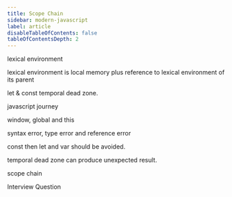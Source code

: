 ```yaml
---
title: Scope Chain
sidebar: modern-javascript
label: article
disableTableOfContents: false
tableOfContentsDepth: 2
---
```


lexical environment

lexical environment is local memory plus reference to lexical environment of its parent

let & const
temporal dead zone.

javascript journey

window, global and this

syntax error, type error and reference error

const then let and var should be avoided.

temporal dead zone can produce unexpected result.

scope chain

Interview Question
